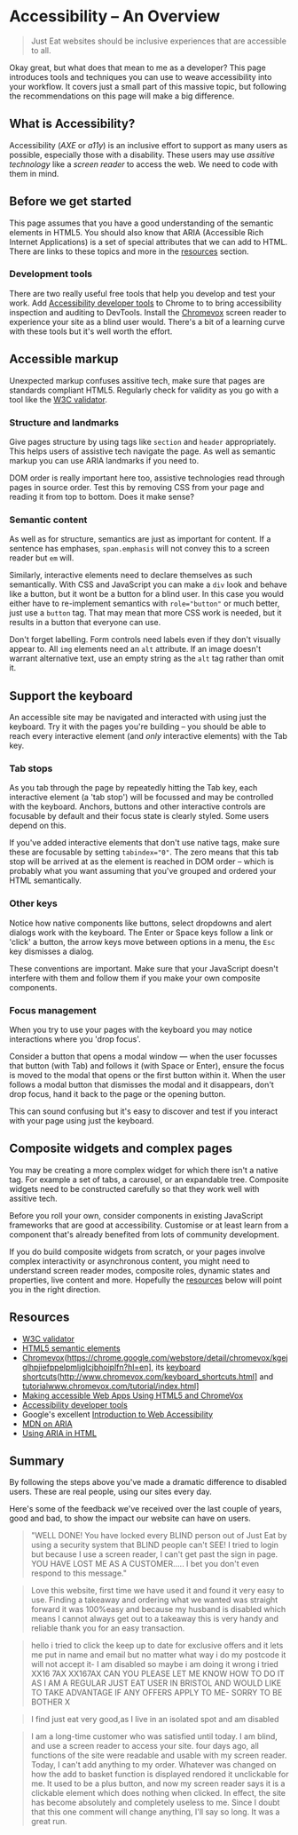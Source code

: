 <Meta title="Documentation/Standards/Accessibility/Overview"/>

# Accessibility – An Overview

> Just Eat websites should be inclusive experiences that are accessible to all.

Okay great, but what does that mean to me as a developer? This page introduces tools and techniques you can use to weave accessibility into your workflow. It covers just a small part of this massive topic, but following the recommendations on this page will make a big difference.

## What is Accessibility?

Accessibility (*AXE* or *a11y*) is an inclusive effort to support as many users as possible, especially those with a disability. These users may use *assitive technology* like a *screen reader* to access the web. We need to code with them in mind.


## Before we get started

This page assumes that you have a good understanding of the semantic elements in HTML5. You should also know that ARIA (Accessible Rich Internet Applications) is a set of special attributes that we can add to HTML. There are links to these topics and more in the [resources](#resources) section.

### Development tools

There are two really useful free tools that help you develop and test your work. Add [Accessibility developer tools](https://chrome.google.com/webstore/detail/accessibility-developer-t/fpkknkljclfencbdbgkenhalefipecmb?hl=en) to Chrome to to bring accessibility inspection and auditing to DevTools. Install the [Chromevox](https://chrome.google.com/webstore/detail/chromevox/kgejglhpjiefppelpmljglcjbhoiplfn?hl=en) screen reader to experience your site as a blind user would. There's a bit of a learning curve with these tools but it's well worth the effort.


## Accessible markup

Unexpected markup confuses assitive tech, make sure that pages are standards compliant HTML5. Regularly check for validity as you go with a tool like the [W3C validator](https://validator.w3.org/).

### Structure and landmarks

Give pages structure by using tags like `section` and `header` appropriately. This helps users of assistive tech navigate the page. As well as semantic markup you can use ARIA landmarks if you need to.

DOM order is really important here too, assistive technologies read through pages in source order. Test this by removing CSS from your page and reading it from top to bottom. Does it make sense?

### Semantic content

As well as for structure, semantics are just as important for content. If a sentence has emphases, `span.emphasis` will not convey this to a screen reader but `em` will.

Similarly, interactive elements need to declare themselves as such semantically. With CSS and JavaScript you can make a `div` look and behave like a button, but it wont be a button for a blind user. In this case you would either have to re-implement semantics with `role="button"` or much better, just use a `button` tag. That may mean that more CSS work is needed, but it results in a button that everyone can use.

Don't forget labelling. Form controls need labels even if they don't visually appear to. All `img` elements need an `alt` attribute. If an image doesn't warrant alternative text, use an empty string as the `alt` tag rather than omit it.


## Support the keyboard

An accessible site may be navigated and interacted with using just the keyboard. Try it with the pages you're building – you should be able to reach every interactive element (and *only* interactive elements) with the Tab key.

### Tab stops

As you tab through the page by repeatedly hitting the Tab key, each interactive element (a 'tab stop') will be focussed and may be controlled with the keyboard. Anchors, buttons and other interactive controls are focusable by default and their focus state is clearly styled. Some users depend on this.

If you've added interactive elements that don't use native tags, make sure these are focusable by setting `tabindex="0"`. The zero means that this tab stop will be arrived at as the element is reached in DOM order – which is probably what you want assuming that you've grouped and ordered your HTML semantically.

### Other keys

Notice how native components like buttons, select dropdowns and alert dialogs work with the keyboard. The Enter or Space keys follow a link or 'click' a button, the arrow keys move between options in a menu, the `Esc` key dismisses a dialog.

These conventions are important. Make sure that your JavaScript doesn't interfere with them and follow them if you make your own composite components.

### Focus management

When you try to use your pages with the keyboard you may notice interactions where you 'drop focus'.

Consider a button that opens a modal window — when the user focusses that button (with Tab) and follows it (with Space or Enter), ensure the focus is moved to the modal that opens or the first button within it. When the user follows a modal button that dismisses the modal and it disappears, don't drop focus, hand it back to the page or the opening button.

This can sound confusing but it's easy to discover and test if you interact with your page using just the keyboard.


## Composite widgets and complex pages

You may be creating a more complex widget for which there isn't a native tag. For example a set of tabs, a carousel, or an expandable tree. Composite widgets need to be constructed carefully so that they work well with assitive tech.

Before you roll your own, consider components in existing JavaScript frameworks that are good at accessibility. Customise or at least learn from a component that's already benefited from lots of community development.

If you do build composite widgets from scratch, or your pages involve complex interactivity or asynchronous content, you might need to understand screen reader modes, composite roles, dynamic states and properties, live content and more. Hopefully the [resources](#resources) below will point you in the right direction.


## Resources

  - [W3C validator](https://validator.w3.org/)
  - [HTML5 semantic elements](https://www.w3schools.com/html/html5_semantic_elements.asp)
  - [Chromevox](https://chrome.google.com/webstore/detail/chromevox/kgejglhpjiefppelpmljglcjbhoiplfn?hl=en], its [keyboard shortcuts](http://www.chromevox.com/keyboard_shortcuts.html] and [tutorial](http:/)www.chromevox.com/tutorial/index.html]
  - [Making accessible Web Apps Using HTML5 and ChromeVox](https://www.youtube.com/watch?v=x18vEEfpK3g)
  - [Accessibility developer tools](https://chrome.google.com/webstore/detail/accessibility-developer-t/fpkknkljclfencbdbgkenhalefipecmb?hl=en)
  - Google's excellent [Introduction to Web Accessibility](https://webaccessibility.withgoogle.com/course)
  - [MDN on ARIA](https://developer.mozilla.org/en-US/docs/Web/Accessibility/ARIA)
  - [Using ARIA in HTML](http://html5doctor.com/using-aria-in-html/)


## Summary

By following the steps above you've made a dramatic difference to disabled users. These are real people, using our sites every day.

Here's some of the feedback we've received over the last couple of years, good and bad, to show the impact our website can have on users.

> "WELL DONE! You have locked every BLIND person out of Just Eat by using a security system that BLIND people can't SEE! I tried to login but because I use a screen reader, I can't get past the sign in page. YOU HAVE LOST ME AS A CUSTOMER..... I bet you don't even respond to this message."

>Love this website, first time we have used it and found it very easy to use. Finding a takeaway and ordering what we wanted was straight forward it was 100%easy and because my husband is disabled which means I cannot always get out to a takeaway this is very handy and reliable thank you for an easy transaction.

>hello i tried to click the keep up to date for exclusive offers and it lets me put in name and email but no matter what way i do my postcode it will not accept it- I am disabled so maybe i am doing it wrong i tried XX16 7AX XX167AX CAN YOU PLEASE LET ME KNOW HOW TO DO IT AS I AM A REGULAR JUST EAT USER IN BRISTOL AND WOULD LIKE TO TAKE ADVANTAGE IF ANY OFFERS APPLY TO ME- SORRY TO BE BOTHER X

>I find just eat very good,as I live in an isolated spot and am disabled

>I am a long-time customer who was satisfied until today. I am blind, and use a screen reader to access your site. four days ago, all functions of the site were readable and usable with my screen reader. Today, I can't add anything to my order. Whatever was changed on how the add to basket function is displayed rendored it unclickable for me. It used to be a plus button, and now my screen reader says it is a clickable element which does nothing when clicked. In effect, the site has become absolutely and completely useless to me. Since I doubt that this one comment will change anything, I'll say so long. It was a great run.

[Chromevox]: https://chrome.google.com/webstore/detail/chromevox/kgejglhpjiefppelpmljglcjbhoiplfn?hl=en

[Accessibility developer tools]: https://chrome.google.com/webstore/detail/accessibility-developer-t/fpkknkljclfencbdbgkenhalefipecmb?hl=en

[Introdcution to Web Accessibility]: https://webaccessibility.withgoogle.com/course


[keyboard shortcuts]: http://www.chromevox.com/keyboard_shortcuts.html

[tutorial]: http://www.chromevox.com/tutorial/index.html

[Making accessible Web Apps Using HTML5 and ChromeVox]: https://www.youtube.com/watch?v=x18vEEfpK3g

[implementing live regions]: http://www.w3.org/TR/wai-aria-practices/#LiveRegions

[Using ARIA in HTML]: http://html5doctor.com/using-aria-in-html/

[W3C validator]: https://validator.w3.org/

[HTML5 semantic elements]: http://www.w3schools.com/html/html5_semantic_elements.asp

[MDN on ARIA]: https://developer.mozilla.org/en-US/docs/Web/Accessibility/ARIA

